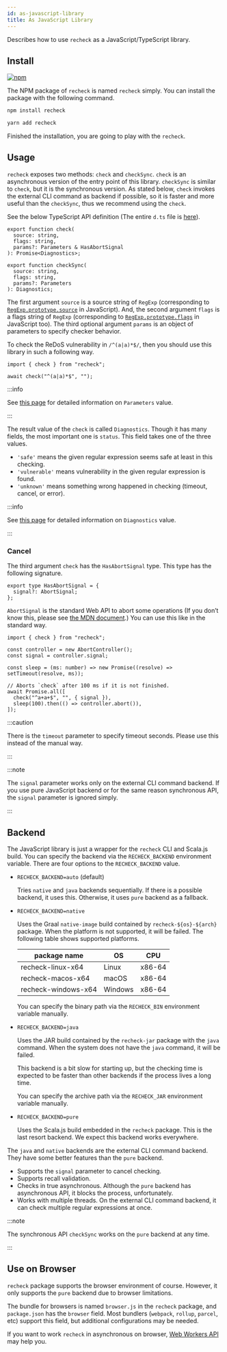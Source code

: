 ```yaml
---
id: as-javascript-library
title: As JavaScript Library
---
```



Describes how to use `recheck` as a JavaScript/TypeScript library.

## Install

[![npm](https://img.shields.io/npm/v/recheck?logo=javascript&style=for-the-badge)](https://www.npmjs.com/package/recheck)

The NPM package of `recheck` is named `recheck` simply. You can install the package with the following command.

<Tabs>
<TabItem value="npm" label="NPM">

```bash
npm install recheck
```

</TabItem>
<TabItem value="yarb" label="Yarn">

```bash
yarn add recheck
```

</TabItem>
</Tabs>

Finished the installation, you are going to play with the `recheck`.

## Usage

`recheck` exposes two methods: `check` and `checkSync`.
`check` is an asynchronous version of the entry point of this library.
`checkSync` is similar to `check`, but it is the synchronous version.
As stated below, `check` invokes the external CLI command as backend if possible, so it is faster and more useful than the `checkSync`,
thus we recommend using the `check`.

See the below TypeScript API definition (The entire `d.ts` file is [here](https://github.com/MakeNowJust-Labo/recheck/blob/main/packages/recheck/index.d.ts)).

```tsx
export function check(
  source: string,
  flags: string,
  params?: Parameters & HasAbortSignal
): Promise<Diagnostics>;

export function checkSync(
  source: string,
  flags: string,
  params?: Parameters
): Diagnostics;
```

The first argument `source` is a source string of `RegExp` (corresponding to [`RegExp.prototype.source`](https://developer.mozilla.org/en-US/docs/Web/JavaScript/Reference/Global_Objects/RegExp/source) in JavaScript).
And, the second argument `flags` is a flags string of `RegExp` (corresponding to [`RegExp.prototype.flags`](https://developer.mozilla.org/en-US/docs/Web/JavaScript/Reference/Global_Objects/RegExp/flags) in JavaScript too).
The third optional argument `params` is an object of parameters to specify checker behavior.

To check the ReDoS vulnerability in `/^(a|a)*$/`, then you should use this library in such a following way.

```tsx
import { check } from "recheck";

await check("^(a|a)*$", "");
```

:::info

See [this page](parameters.md) for detailed information on `Parameters` value.

:::

The result value of the `check` is called `Diagnostics`.
Though it has many fields, the most important one is `status`. This field takes one of the three values.

- `'safe'` means the given regular expression seems safe at least in this checking.
- `'vulnerable'` means vulnerability in the given regular expression is found.
- `'unknown'` means something wrong happened in checking (timeout, cancel, or error).

:::info

See [this page](diagnostics.md) for detailed information on `Diagnostics` value.

:::

### Cancel

The third argument `check` has the `HasAbortSignal` type. This type has the following signature.

```tsx
export type HasAbortSignal = {
  signal?: AbortSignal;
};
```

`AbortSignal` is the standard Web API to abort some operations (If you don’t know this, please see [the MDN document](https://developer.mozilla.org/en-US/docs/Web/API/AbortSignal).) You can use this like in the standard way.

```tsx
import { check } from "recheck";

const controller = new AbortController();
const signal = controller.signal;

const sleep = (ms: number) => new Promise((resolve) => setTimeout(resolve, ms));

// Aborts `check` after 100 ms if it is not finished.
await Promise.all([
  check("^a+a+$", "", { signal }),
  sleep(100).then(() => controller.abort()),
]);
```

:::caution

There is the `timeout` parameter to specify timeout seconds.
Please use this instead of the manual way.

:::

:::note

The `signal` parameter works only on the external CLI command backend.
If you use pure JavaScript backend or for the same reason synchronous API, the `signal` parameter is ignored simply.

:::

## Backend

The JavaScript library is just a wrapper for the `recheck` CLI and Scala.js build. You can specify the backend via the `RECHECK_BACKEND` environment variable. There are four options to the `RECHECK_BACKEND` value.

- `RECHECK_BACKEND=auto` (default)

  Tries `native` and `java` backends sequentially.
  If there is a possible backend, it uses this. Otherwise, it uses `pure` backend as a fallback.

- `RECHECK_BACKEND=native`

  Uses the Graal `native-image` build contained by `recheck-${os}-${arch}` package. When the platform is not supported, it will be failed.
  The following table shows supported platforms.

  | package name        | OS      | CPU    |
  | ------------------- | ------- | ------ |
  | recheck-linux-x64   | Linux   | x86-64 |
  | recheck-macos-x64   | macOS   | x86-64 |
  | recheck-windows-x64 | Windows | x86-64 |

  You can specify the binary path via the `RECHECK_BIN` environment variable manually.

- `RECHECK_BACKEND=java`

  Uses the JAR build contained by the `recheck-jar` package with the `java` command. When the system does not have the `java` command, it will be failed.

  This backend is a bit slow for starting up, but the checking time is expected to be faster than other backends if the process lives a long time.

  You can specify the archive path via the `RECHECK_JAR` environment variable manually.

- `RECHECK_BACKEND=pure`

  Uses the Scala.js build embedded in the `recheck` package. This is the last resort backend. We expect this backend works everywhere.

The `java` and `native` backends are the external CLI command backend. They have some better features than the `pure` backend.

- Supports the `signal` parameter to cancel checking.
- Supports recall validation.
- Checks in true asynchronous. Although the `pure` backend has asynchronous API, it blocks the process, unfortunately.
- Works with multiple threads. On the external CLI command backend, it can check multiple regular expressions at once.

:::note

The synchronous API `checkSync` works on the `pure` backend at any time.

:::

## Use on Browser

`recheck` package supports the browser environment of course. However, it only supports the `pure` backend due to browser limitations.

The bundle for browsers is named `browser.js` in the `recheck` package, and `package.json` has the `browser` field. Most bundlers (`webpack`, `rollup`, `parcel`, etc) support this field, but additional configurations may be needed.

If you want to work `recheck` in asynchronous on browser, [Web Workers API](https://developer.mozilla.org/en-US/docs/Web/API/Web_Workers_API) may help you.
